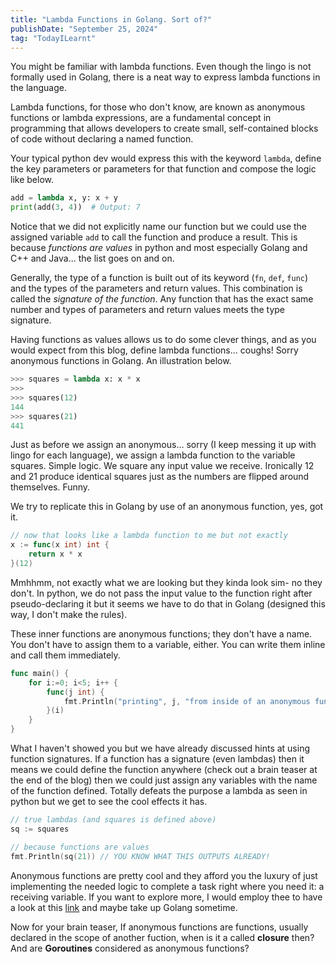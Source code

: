 ```yaml
---
title: "Lambda Functions in Golang. Sort of?"
publishDate: "September 25, 2024"
tag: "TodayILearnt"
---
```


You might be familiar with lambda functions. Even though the lingo is not formally used in Golang, there is a neat way to express lambda functions in the language.

Lambda functions, for those who don't know, are known as anonymous functions or lambda expressions, are a fundamental concept in programming that allows developers to create small, self-contained blocks of code without declaring a named function.

Your typical python dev would express this with the keyword `lambda`, define the key parameters or parameters for that function and compose the logic like below.

```python
add = lambda x, y: x + y
print(add(3, 4))  # Output: 7
```

Notice that we did not explicitly name our function but we could use the assigned variable `add` to call the function and produce a result. This is because *functions are values* in python and most especially Golang and C++ and Java... the list goes on and on.

Generally, the type of a function is built out of its keyword (`fn`, `def`, `func`) and the types of the parameters and return values. This combination is called the *signature of the function*. Any function that has the exact same number and types of parameters and return values meets the type signature.

Having functions as values allows us to do some clever things, and as you would expect from this blog, define lambda functions... coughs! Sorry anonymous functions in Golang. An illustration below.

```python
>>> squares = lambda x: x * x
>>>
>>> squares(12)
144
>>> squares(21)
441
```

Just as before we assign an anonymous... sorry (I keep messing it up with lingo for each language), we assign a lambda function to the variable squares. Simple logic. We square any input value we receive. Ironically 12 and 21 produce identical squares just as the numbers are flipped around themselves. Funny.

We try to replicate this in Golang by use of an anonymous function, yes, got it.

```go
// now that looks like a lambda function to me but not exactly
x := func(x int) int {
    return x * x
}(12)
```

Mmhhmm, not exactly what we are looking but they kinda look sim- no they don't. In python, we do not pass the input value to the function right after pseudo-declaring it but it seems we have to do that in Golang (designed this way, I don't make the rules).

These inner functions are anonymous functions; they don't have a name. You don't have to assign them to a variable, either. You can write them inline and call them immediately.

```go
func main() { 
    for i:=0; i<5; i++ {
        func(j int) {
            fmt.Println("printing", j, "from inside of an anonymous function")
        }(i) 
    }
}
```

What I haven't showed you but we have already discussed hints at using function signatures. If a function has a signature (even lambdas) then it means we could define the function anywhere (check out a brain teaser at the end of the blog) then we could just assign any variables with the name of the function defined. Totally defeats the purpose a lambda as seen in python but we get to see the cool effects it has.

```go
// true lambdas (and squares is defined above)
sq := squares

// because functions are values
fmt.Println(sq(21)) // YOU KNOW WHAT THIS OUTPUTS ALREADY!
```

Anonymous functions are pretty cool and they afford you the luxury of just implementing the needed logic to complete a task right where you need it: a receiving variable. If you want to explore more, I would employ thee to have a look at this [link](https://www.practical-go-lessons.com/chap-24-anonymous-functions-and-closures) and maybe take up Golang sometime.

Now for your brain teaser, If anonymous functions are functions, usually declared in the scope of another fuction, when is it a called **closure** then? And are **Goroutines** considered as anonymous functions?